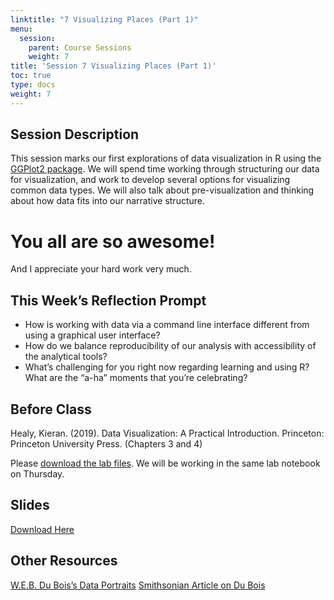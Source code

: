 ```yaml
---
linktitle: "7 Visualizing Places (Part 1)"
menu:
  session:
    parent: Course Sessions
    weight: 7
title: 'Session 7 Visualizing Places (Part 1)'
toc: true
type: docs
weight: 7
---
```


## Session Description

This session marks our first explorations of data visualization in R using the [GGPlot2 package](https://ggplot2-book.org). We will spend time working through structuring our data for visualization, and work to develop several options for visualizing common data types. We will also talk about pre-visualization and thinking about how data fits into our narrative structure.

# You all are so awesome!
And I appreciate your hard work very much.

## This Week's Reflection Prompt

- How is working with data via a command line interface different from using a graphical user interface?
- How do we balance reproducibility of our analysis with accessibility of the analytical tools?
- What's challenging for you right now regarding learning and using R? What are the "a-ha" moments that you're celebrating?

## Before Class

Healy, Kieran. (2019). Data Visualization: A Practical Introduction. Princeton: Princeton University Press. (Chapters 3 and 4)

Please [download the lab files](/schedule/session/07-Visualizing_Places_1_files/07_VisualizingPlaces.zip). We will be working in the same lab notebook on Thursday.

## Slides

[Download Here](/schedule/session/07-Visualizing_Places_1_files/S7_Data_Visualization.pdf)

## Other Resources

[W.E.B. Du Bois's Data Portraits](https://papress.com/products/w-e-b-du-boiss-data-portraits-visualizing-black-america)
[Smithsonian Article on Du Bois](https://www.smithsonianmag.com/history/first-time-together-and-color-book-displays-web-du-bois-visionary-infographics-180970826/)